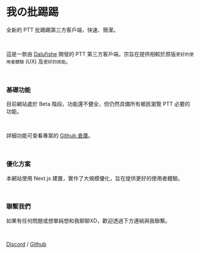 <div className="py-4">
  <h1 className="text-brand2 font-bold">我の批踢踢</h1>
</div>

全新的 PTT 批踢踢第三方客戶端，快速、簡潔。

<br />

這是一款由 <a href="https://github.com/Dalufishe" target="_blank" className="underline">Dalufishe</a> 開發的 PTT 第三方客戶端，宗旨在提供相較於原版`更好的使用者體驗` (UX) 及`更好的效能`。

<br />

<div className="py-4">
  <h3 className="text-text1 font-bold">基礎功能</h3>
</div>

目前網站處於 Beta 階段，功能還不健全，但仍然具備所有鄉民瀏覽 PTT 必要的功能。

<br />

詳細功能可查看專案的 <a href="https://github.com/Dalufishe/third-party-ptt-client" target="_blank" className="underline">Github 倉庫</a>。

<br />

<div className="py-4">
  <h3 className="text-text1 font-bold">優化方案</h3>
</div>

本網站使用 Next.js 建置，實作了大規模優化，旨在提供更好的使用者體驗。

<br />

<div className="py-4">
  <h3 className="text-text1 font-bold">聯繫我們</h3>
</div>

如果有任何問題或想單純想和我聊聊XD，歡迎透過下方連結與我聯繫。

<br/>

<a href="http://discordapp.com/users/520869862650937364" target="_blank" className="underline">Discord</a> / <a href="https://github.com/Dalufishe" target="_blank" className="underline">Github</a>

<br/>